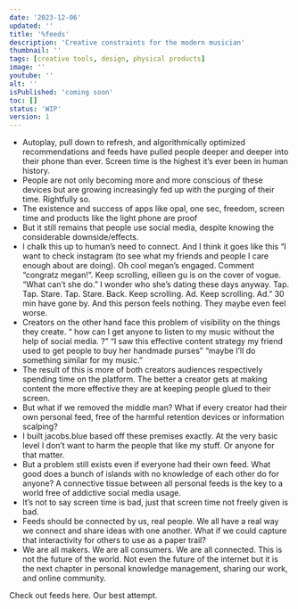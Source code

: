 ```yaml
---
date: '2023-12-06'
updated: ''
title: '%feeds'
description: 'Creative constraints for the modern musician'
thumbnail: ''
tags: [creative tools, design, physical products]
image: ''
youtube: ''
alt: ''
isPublished: 'coming soon'
toc: []
status: 'WIP'
version: 1
---
```


- Autoplay, pull down to refresh, and algorithmically optimized recommendations and feeds have pulled people deeper and deeper into their phone than ever. Screen time is the highest it’s ever been in human history. 
- People are not only becoming more and more conscious of these devices but are growing increasingly fed up with the purging of their time. Rightfully so.
- The existence and success of apps like opal, one sec, freedom, screen time and products like the light phone are proof
- But it still remains that people use social media, despite knowing the considerable downside/effects. 
- I chalk this up to human’s need to connect. And I think it goes like this “I want to check instagram (to see what my friends and people I care enough about are doing). Oh cool megan’s engaged. Comment “congratz megan!”. Keep scrolling, eilleen gu is on the cover of vogue. “What can’t she do.” I wonder who she’s dating these days anyway. Tap. Tap. Stare. Tap. Stare. Back. Keep scrolling. Ad. Keep scrolling. Ad.” 30 min have gone by. And this person feels nothing. They maybe even feel worse. 
- Creators on the other hand face this problem of visibility on the things they create. “ how can I get anyone to listen to my music without the help of social media. ?” “I saw this effective content strategy my friend used to get people to buy her  handmade purses” “maybe I’ll do something similar for my music.”
- The result of this is more of both creators audiences respectively spending time on the platform. The better a creator gets at making content the more effective they are at keeping people glued to their screen.
- But what if we removed the middle man? What if every creator had their own personal feed, free of the harmful retention devices or information scalping?
- I built jacobs.blue based off these premises exactly. At the very basic level I don’t want to harm the people that like my stuff. Or anyone for that matter. 
- But a problem still exists even if everyone had their own feed. What good does a bunch of islands with no knowledge of each other do for anyone? A connective tissue between  all personal feeds is the key to a world free of addictive social media usage.
- It’s not to say screen time is bad, just that screen time not freely given is bad.
- Feeds should be connected by us, real people. We all have a real way we connect and share ideas with one another. What if we could capture that interactivity for others to use as a paper trail? 
- We are all makers. We are all consumers. We are all connected. This is not the future of the world. Not even the future of the internet but it is the next chapter in personal knowledge management, sharing our work, and online community.


Check out feeds here. Our best attempt. 

<ComingSoon />
